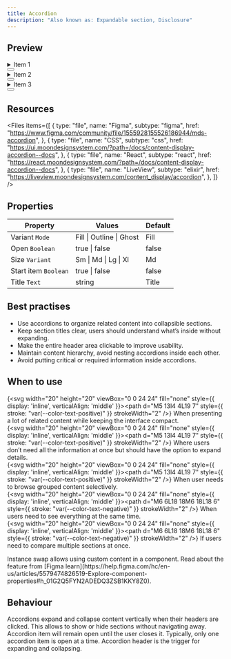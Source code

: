 ```yaml
---
title: Accordion
description: "Also known as: Expandable section, Disclosure"
---
```


## Preview

<div className="w-full bg-primary h-[320px] flex items-center justify-center border border-primary gap-4 not-prose">
  <div className="moon-accordion w-[320px]">
    <details className="moon-accordion-item">
      <summary className="moon-accordion-item-header">
        Item 1
        <div className="moon-accordion-item-meta">
          <button className="moon-accordion-item-toggle">
            <Icon name="chevron-down" />
          </button>
        </div>
      </summary>
      <div className="moon-accordion-item-content">Content</div>
    </details>
    <details className="moon-accordion-item">
      <summary className="moon-accordion-item-header">
        Item 2
        <div className="moon-accordion-item-meta">
          <button className="moon-accordion-item-toggle">
            <Icon name="chevron-down" />
          </button>
        </div>
      </summary>
      <div className="moon-accordion-item-content">Content</div>
    </details>
    <details className="moon-accordion-item">
      <summary className="moon-accordion-item-header">
        Item 3
        <div className="moon-accordion-item-meta">
          <button className="moon-accordion-item-toggle">
            <Icon name="chevron-down" />
          </button>
        </div>
      </summary>
      <div className="moon-accordion-item-content">Content</div>
    </details>
  </div>
</div>

## Resources

<Files
  items={[
    {
      type: "file",
      name: "Figma",
      subtype: "figma",
      href: "https://www.figma.com/community/file/1555928155526186944/mds-accordion",
    },
    {
      type: "file",
      name: "CSS",
      subtype: "css",
      href: "https://ui.moondesignsystem.com/?path=/docs/content-display-accordion--docs",
    },
    {
      type: "file",
      name: "React",
      subtype: "react",
      href: "https://react.moondesignsystem.com/?path=/docs/content-display-accordion--docs",
    },
    {
      type: "file",
      name: "LiveView",
      subtype: "elixir",
      href: "https://liveview.moondesignsystem.com/content_display/accordion",
    },
  ]}
/>

## Properties

| **Property**         | **Values**               | **Default** |
| -------------------- | ------------------------ | ----------- |
| Variant `Mode`       | Fill \| Outline \| Ghost | Fill        |
| Open `Boolean`       | true \| false            | false       |
| Size `Variant`       | Sm \| Md \| Lg \| Xl     | Md          |
| Start item `Boolean` | true \| false            | false       |
| Title `Text`         | string                   | Title       |

## Best practises

- Use accordions to organize related content into collapsible sections.
- Keep section titles clear, users should understand what’s inside without expanding.
- Make the entire header area clickable to improve usability.
- Maintain content hierarchy, avoid nesting accordions inside each other.
- Avoid putting critical or required information inside accordions.

## When to use

{<svg width="20" height="20" viewBox="0 0 24 24" fill="none" style={{ display: 'inline', verticalAlign: 'middle' }}><path d="M5 13l4 4L19 7" style={{ stroke: "var(--color-text-positive)" }} strokeWidth="2" /></svg>} When presenting a lot of related content while keeping the interface compact. <br/>
{<svg width="20" height="20" viewBox="0 0 24 24" fill="none" style={{ display: 'inline', verticalAlign: 'middle' }}><path d="M5 13l4 4L19 7" style={{ stroke: "var(--color-text-positive)" }} strokeWidth="2" /></svg>} Where users don’t need all the information at once but should have the option to expand details.<br/>
{<svg width="20" height="20" viewBox="0 0 24 24" fill="none" style={{ display: 'inline', verticalAlign: 'middle' }}><path d="M5 13l4 4L19 7" style={{ stroke: "var(--color-text-positive)" }} strokeWidth="2" /></svg>} When user needs to browse grouped content selectively. <br/>
{<svg width="20" height="20" viewBox="0 0 24 24" fill="none" style={{ display: 'inline', verticalAlign: 'middle' }}><path d="M6 6L18 18M6 18L18 6" style={{ stroke: "var(--color-text-negative)" }} strokeWidth="2" /></svg>} When users need to see everything at the same time. <br/>
{<svg width="20" height="20" viewBox="0 0 24 24" fill="none" style={{ display: 'inline', verticalAlign: 'middle' }}><path d="M6 6L18 18M6 18L18 6" style={{ stroke: "var(--color-text-negative)" }} strokeWidth="2" /></svg>} If users need to compare multiple sections at once. <br/>

<Note type="info" title="Note">
  Instance swap allows using custom content in a component. Read about the
  feature from [Figma
  learn](https://help.figma.com/hc/en-us/articles/5579474826519-Explore-component-properties#h_01G2Q5FYN2ADEDQ3ZSB1KKY8Z0).
</Note>

## Behaviour

Accordions expand and collapse content vertically when their headers are clicked. This allows to show or hide sections without navigating away. Accordion item will remain open until the user closes it.
Typically, only one accordion item is open at a time. Accordion header is the trigger for expanding and collapsing.
